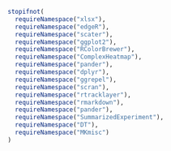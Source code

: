 ```r
stopifnot(
  requireNamespace("xlsx"),
  requireNamespace("edgeR"),
  requireNamespace("scater"),
  requireNamespace("ggplot2"),
  requireNamespace("RColorBrewer"),
  requireNamespace("ComplexHeatmap"),
  requireNamespace("pander"),
  requireNamespace("dplyr"),
  requireNamespace("ggrepel"),
  requireNamespace("scran"),
  requireNamespace("rtracklayer"),
  requireNamespace("rmarkdown"),
  requireNamespace("pander"),
  requireNamespace("SummarizedExperiment"),
  requireNamespace("DT"),
  requireNamespace("MKmisc")
)
```

